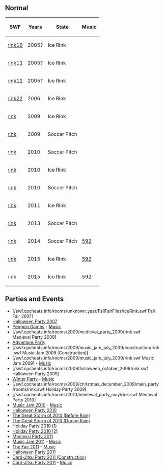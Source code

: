 {{NeedSWFs}}



==Normal==
{|class="wikitable" style="margin: 1em auto;"
!SWF!!Years!!State!!Music
|-
|[[Media:ArtworkRoomsRink10.swf|rink10]]||2005?||Ice Rink||{{n/a}}
|-
|[[Media:ArtworkRoomsRink11.swf|rink11]]||2005?||Ice Rink||{{n/a}}
|-
|[[Media:ArtworkRoomsRink12.swf|rink12]]||2005?||Ice Rink||{{n/a}}
|-
|[[Media:ArtworkRoomsRink22.swf|rink22]]||2006||Ice Rink||{{n/a}}
|-
|[[Media:RoomsRink.swf|rink]]||2009||Ice Rink||{{n/a}}
|-
|[[Media:RoomsRink 2.swf|rink]]||2009||Soccer Pitch||{{n/a}}
|-
|[[Media:RoomsRink-May2010.swf|rink]]||2010||Soccer Pitch||{{n/a}}
|-
|[[Media:RoomsRink-Dec2010.swf|rink]]||2010||Ice Rink||{{n/a}}
|-
|[[Media:RoomsRink-May2011.swf|rink]]||2010||Soccer Pitch||{{n/a}}
|-
|[[Media:RoomsRink-Dec2011.swf|rink]]||2011||Ice Rink||{{n/a}}
|-
|[[Media:RoomsRink-Jul2013.swf|rink]]||2013||Soccer Pitch||{{n/a}}
|-
|[[Media:RoomsRink-Jul2014.swf|rink]]||2014||Soccer Pitch||[[Media:Music592.swf|592]]
|-
|[[Media:RoomsRink-Mar2015.swf|rink]]||2015||Ice Rink||[[Media:Music592.swf|592]]
|-
|[[Media:RoomsRink-Nov2015.swf|rink]]||2015||Ice Rink||[[Media:Music592.swf|592]]
|}

==Parties and Events==
*<span class="plainlinks">[/swf.cpcheats.info/rooms/unknown_year/FallFairFiles/IceRink.swf Fall Fair 2007]</span>
*[[Media:RoomsRink-HalloweenParty2007.swf|Halloween Party 2007]]
*[[Media:RoomsRink-PenguinGames.swf|Penguin Games]] - [[Media:Music240.swf|Music]]
*<span class="plainlinks">[/swf.cpcheats.info/rooms/2009/medieval_party_2009/rink.swf Medieval Party 2009]</span>
*[[Media:RoomsRink-AdventureParty2009.swf|Adventure Party]]
*<span class="plainlinks">[/swf.cpcheats.info/rooms/2009/music_jam_july_2009/construction/rink.swf Music Jam 2009 (Construction)]</span>
*<span class="plainlinks">[/swf.cpcheats.info/rooms/2009/music_jam_july_2009/rink.swf Music Jam 2009]</span> - [[Media:Music240.swf|Music]]
*<span class="plainlinks">[/swf.cpcheats.info/rooms/2009/halloween_october_2009/rink.swf Halloween Party 2009]</span>
*[[Media:RoomsRink-WinterParty.swf|Winter Party]] - [[Media:Music280.swf|Music]]
*<span class="plainlinks">[/swf.cpcheats.info/rooms/2009/christmas_december_2009/main_party/rooms/rink.swf Holiday Party 2009]</span>
*<span class="plainlinks">[/swf.cpcheats.info/rooms/2010/medieval_party_may/rink.swf Medieval Party 2010]</span>
*[[Media:RoomsRink-MusicJam2010.swf|Music Jam 2010]] - [[Media:Music240.swf|Music]]
*[[Media:HalloweenParty2010Stadium.swf|Halloween Party 2010]]
*[[Media:StormRink.swf|The Great Storm of 2010 (Before Rain)]]
*[[Media:RainRink.swf|The Great Storm of 2010 (During Rain)]]
*[[Media:HolidayParty2010Rink(1).swf|Holiday Party 2010 (1)]]
*[[Media:HolidayParty2010Rink(2).swf|Holiday Party 2010 (2)]]
*[[Media:MedievalParty2011Rink.swf|Medieval Party 2011]]
*[[Media:MusicJam2011Rink.swf|Music Jam 2011]] - [[Media:Music240.swf|Music]]
*[[Media:TheFair2011Rink.swf|The Fair 2011]] - [[Media:Music311.swf|Music]]
*[[Media:HalloweenParty2011Rink.swf|Halloween Party 2011]]
*[[Media:Card-JitsuPartyConsRink.swf|Card-Jitsu Party 2011 (Construction)]]
*[[Media:Card-JitsuPartyRink.swf|Card-Jitsu Party 2011]] - [[Media:Music116.swf|Music]]

{{Places}}